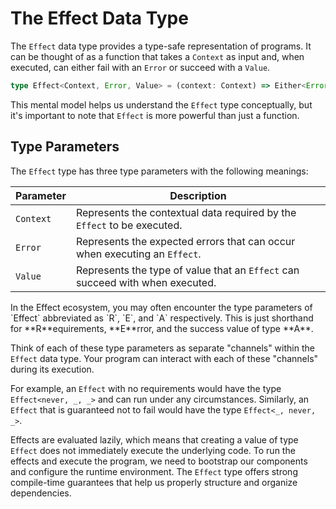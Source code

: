 
# The Effect Data Type

The `Effect` data type provides a type-safe representation of programs. It can be thought of as a function that takes a `Context` as input and, when executed, can either fail with an `Error` or succeed with a `Value`.

```ts
type Effect<Context, Error, Value> = (context: Context) => Either<Error, Value>
```

This mental model helps us understand the `Effect` type conceptually, but it's important to note that `Effect` is more powerful than just a function.

## Type Parameters

The `Effect` type has three type parameters with the following meanings:

| **Parameter** | **Description**                                                               |
| ------------- | ----------------------------------------------------------------------------- |
| `Context`     | Represents the contextual data required by the `Effect` to be executed.       |
| `Error`       | Represents the expected errors that can occur when executing an `Effect`.     |
| `Value`       | Represents the type of value that an `Effect` can succeed with when executed. |

<Callout type="info">
  In the Effect ecosystem, you may often encounter the type parameters of
  `Effect` abbreviated as `R`, `E`, and `A` respectively. This is just shorthand
  for **R**equirements, **E**rror, and the success value of type **A**.
</Callout>

Think of each of these type parameters as separate "channels" within the `Effect` data type. Your program can interact with each of these "channels" during its execution.

For example, an `Effect` with no requirements would have the type `Effect<never, _, _>` and can run under any circumstances. Similarly, an `Effect` that is guaranteed not to fail would have the type `Effect<_, never, _>`.

Effects are evaluated lazily, which means that creating a value of type `Effect` does not immediately execute the underlying code. To run the effects and execute the program, we need to bootstrap our components and configure the runtime environment. The `Effect` type offers strong compile-time guarantees that help us properly structure and organize dependencies.
